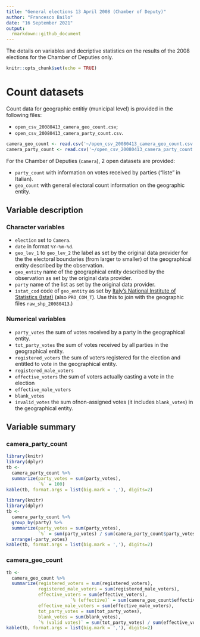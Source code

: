 ```yaml
---
title: "General elections 13 April 2008 (Chamber of Deputy)"
author: "Francesco Bailo"
date: "16 September 2021"
output: 
  rmarkdown::github_document
---
```


The details on variables and decriptive statistics on the results of the 2008 elections for the Chamber of Deputies only.


```r
knitr::opts_chunk$set(echo = TRUE)
```

# Count datasets

Count data for geographic entitiy (municipal level) is provided in the following files:

* `open_csv_20080413_camera_geo_count.csv`;
* `open_csv_20080413_camera_party_count.csv`.

```r
camera_geo_count <- read.csv('~/open_csv_20080413_camera_geo_count.csv')
camera_party_count <- read.csv('~/open_csv_20080413_camera_party_count.csv')
```

For the Chamber of Deputies (`camera`), 2 open datasets are provided: 

* `party_count` with information on votes received by parties ("liste" in Italian).
* `geo_count` with general electoral count information on the geographic entity.

## Variable description

### Character variables
* `election` set to `Camera`.
* `date` in format `%Y-%m-%d`.
* `geo_lev_1` to `geo_lev_2` the label as set by the original data provider for the the electoral boundaries (from larger to smaller) of the geographical entity described by the observation.
* `geo_entity` name of the geographical entity described by the observation as set by the original data provider.
* `party` name of the list as set by the original data provider.
* `istat_cod` code of `geo_entity` as set by [Italy's National Institute of Statistics (Istat)](https://en.wikipedia.org/wiki/National_Institute_of_Statistics_(Italy)) (also `PRO_COM_T`). Use this to join with the geographic files `raw_shp_20080413`.) 

### Numerical variables
* `party_votes` the sum of votes received by a party in the geographical entity.
* `tot_party_votes` the sum of votes received by all parties in the geographical entity.
* `registered_voters` the sum of voters registered for the election and entitled to vote in the geographical entity.
* `registered_male_voters`
* `effective_voters` the sum of voters actually casting a vote in the election
* `effective_male_voters`
* `blank_votes`
* `invalid_votes` the sum ofnon-assigned votes (it includes `blank_votes`) in the geographical entity.

## Variable summary

### camera_party_count

```r
library(knitr)
library(dplyr)
tb <- 
  camera_party_count %>%
  summarize(party_votes = sum(party_votes),
            `%` = 100)
kable(tb, format.args = list(big.mark = ','), digits=2)
```

```r
library(knitr)
library(dplyr)
tb <- 
  camera_party_count %>%
  group_by(party) %>%
  summarize(party_votes = sum(party_votes),
            `%` = sum(party_votes) / sum(camera_party_count$party_votes) * 100) %>%
  arrange(-party_votes)
kable(tb, format.args = list(big.mark = ','), digits=2)
```

### camera_geo_count

```r
tb <-
  camera_geo_count %>%
  summarize(registered_voters = sum(registered_voters),
            registered_male_voters = sum(registered_male_voters),
            effective_voters = sum(effective_voters),
                        `% (effective)` = sum(camera_geo_count$effective_voters) / sum(camera_geo_count$registered_voters) * 100,
            effective_male_voters = sum(effective_male_voters),
            tot_party_votes = sum(tot_party_votes),
            blank_votes = sum(blank_votes),
            `% (valid votes)` = sum(tot_party_votes) / sum(effective_voters) * 100)
kable(tb, format.args = list(big.mark = ','), digits=2)

```
